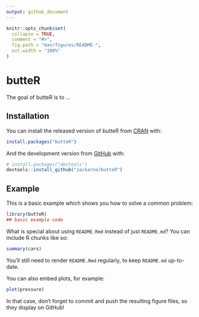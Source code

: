 ```yaml
---
output: github_document
---
```


<!-- README.md is generated from README.Rmd. Please edit that file -->

```r
knitr::opts_chunk$set(
  collapse = TRUE,
  comment = "#>",
  fig.path = "man/figures/README-",
  out.width = "100%"
)
```
# butteR

<!-- badges: start -->
<!-- badges: end -->

The goal of butteR is to ...

## Installation

You can install the released version of butteR from [CRAN](https://CRAN.R-project.org) with:

``` r
install.packages("butteR")
```

And the development version from [GitHub](https://github.com/) with:

``` r
# install.packages("devtools")
devtools::install_github("zackarno/butteR")
```
## Example

This is a basic example which shows you how to solve a common problem:

```r
library(butteR)
## basic example code
```

What is special about using `README.Rmd` instead of just `README.md`? You can include R chunks like so:

```r
summary(cars)
```

You'll still need to render `README.Rmd` regularly, to keep `README.md` up-to-date.

You can also embed plots, for example:

```r
plot(pressure)
```

In that case, don't forget to commit and push the resulting figure files, so they display on GitHub!
